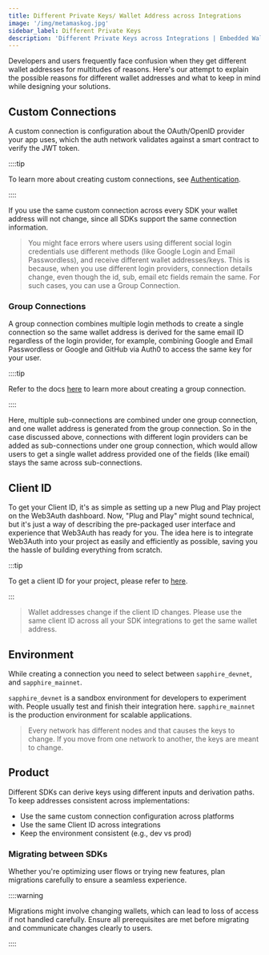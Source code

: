 ```yaml
---
title: Different Private Keys/ Wallet Address across Integrations
image: '/img/metamaskog.jpg'
sidebar_label: Different Private Keys
description: 'Different Private Keys across Integrations | Embedded Wallets'
---
```


Developers and users frequently face confusion when they get different wallet addresses for multitudes of reasons. Here's our attempt to explain the possible reasons for different wallet addresses and what to keep in mind while designing your solutions.

## Custom Connections

A custom connection is configuration about the OAuth/OpenID provider your app uses, which the auth network validates against a smart contract to verify the JWT token.

::::tip

To learn more about creating custom connections, see [Authentication](/embedded-wallets/authentication).

::::

If you use the same custom connection across every SDK your wallet address will not change, since all SDKs support the same connection information.

> You might face errors where users using different social login credentials use different methods (like Google Login and Email Passwordless), and receive different wallet addresses/keys. This is because, when you use different login providers, connection details change, even though the id, sub, email etc fields remain the same. For such cases, you can use a Group Connection.

### Group Connections

A group connection combines multiple login methods to create a single connection so the same wallet address is derived for the same email ID regardless of the login provider, for example, combining Google and Email Passwordless or Google and GitHub via Auth0 to access the same key for your user.

::::tip

Refer to the docs [here](/embedded-wallets/authentication/group-connections) to learn more about creating a group connection.

::::

Here, multiple sub-connections are combined under one group connection, and one wallet address is generated from the group connection. So in the case discussed above, connections with different login providers can be added as sub-connections under one group connection, which would allow users to get a single wallet address provided one of the fields (like email) stays the same across sub-connections.

## Client ID

To get your Client ID, it's as simple as setting up a new Plug and Play project on the Web3Auth dashboard. Now, "Plug and Play" might sound technical, but it's just a way of describing the pre-packaged user interface and experience that Web3Auth has ready for you. The idea here is to integrate Web3Auth into your project as easily and efficiently as possible, saving you the hassle of building everything from scratch.

:::tip

To get a client ID for your project, please refer to [here](/embedded-wallets/dashboard/).

:::

> Wallet addresses change if the client ID changes. Please use the same client ID across all your SDK integrations to get the same wallet address.

## Environment

While creating a connection you need to select between `sapphire_devnet`, and `sapphire_mainnet`.

`sapphire_devnet` is a sandbox environment for developers to experiment with. People usually test and finish their integration here. `sapphire_mainnet` is the production environment for scalable applications.

> Every network has different nodes and that causes the keys to change. If you move from one network to another, the keys are meant to change.

## Product

Different SDKs can derive keys using different inputs and derivation paths. To keep addresses consistent across implementations:

- Use the same custom connection configuration across platforms
- Use the same Client ID across integrations
- Keep the environment consistent (e.g., dev vs prod)

### Migrating between SDKs

Whether you're optimizing user flows or trying new features, plan migrations carefully to ensure a seamless experience.

::::warning

Migrations might involve changing wallets, which can lead to loss of access if not handled carefully. Ensure all prerequisites are met before migrating and communicate changes clearly to users.

::::
